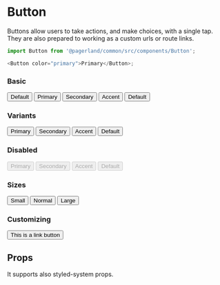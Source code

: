 

<Meta title="Themes|Startup/Components/Button" component={Button} />

# Button

Buttons allow users to take actions, and make choices, with a single tap.
They are also prepared to working as a custom urls or route links.

```js
import Button from '@pagerland/common/src/components/Button';

<Button color="primary">Primary</Button>;
```

### Basic

<Preview>
  <Story name="Basic">
    <Theme>
      <Button>Default</Button>
      <Button color="primary">Primary</Button>
      <Button color="secondary">Secondary</Button>
      <Button color="accent">Accent</Button>
      <Button color="default">Default</Button>
    </Theme>
  </Story>
</Preview>

### Variants

<Preview>
  <Story name="Variants">
    <Theme>
      <Button variant="primary">Primary</Button>
      <Button variant="secondary">Secondary</Button>
      <Button variant="accent">Accent</Button>
      <Button variant="default">Default</Button>
    </Theme>
  </Story>
</Preview>

### Disabled

<Preview>
  <Story name="Disabled">
    <Theme>
      <Button disabled variant="primary">
        Primary
      </Button>
      <Button disabled variant="secondary">
        Secondary
      </Button>
      <Button disabled variant="accent">
        Accent
      </Button>
      <Button disabled variant="default">
        Default
      </Button>
    </Theme>
  </Story>
</Preview>

### Sizes

<Preview>
  <Story name="Sizes">
    <Theme>
      <Button size="small" variant="primary">
        Small
      </Button>
      <Button size="normal" variant="primary">
        Normal
      </Button>
      <Button size="large" variant="primary">
        Large
      </Button>
    </Theme>
  </Story>
</Preview>

### Customizing

<Preview>
  <Story name="Customizing">
    <Theme>
      <Button as="a" href="https://mypags.app" variant="primary">
        This is a link button
      </Button>
    </Theme>
  </Story>
</Preview>

## Props

It supports also styled-system props.

<Props of={Button} />
